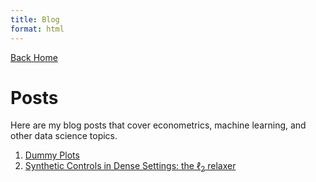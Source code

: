 ```yaml
---
title: Blog
format: html
---
```


[Back Home](https://jgreathouse9.github.io/qdocs/index.html)

# Posts
Here are my blog posts that cover econometrics, machine learning, and other data science topics.

1. [Dummy Plots](example.html)
1. [Synthetic Controls in Dense Settings: the $\ell_2$ relaxer](scdense.html)
